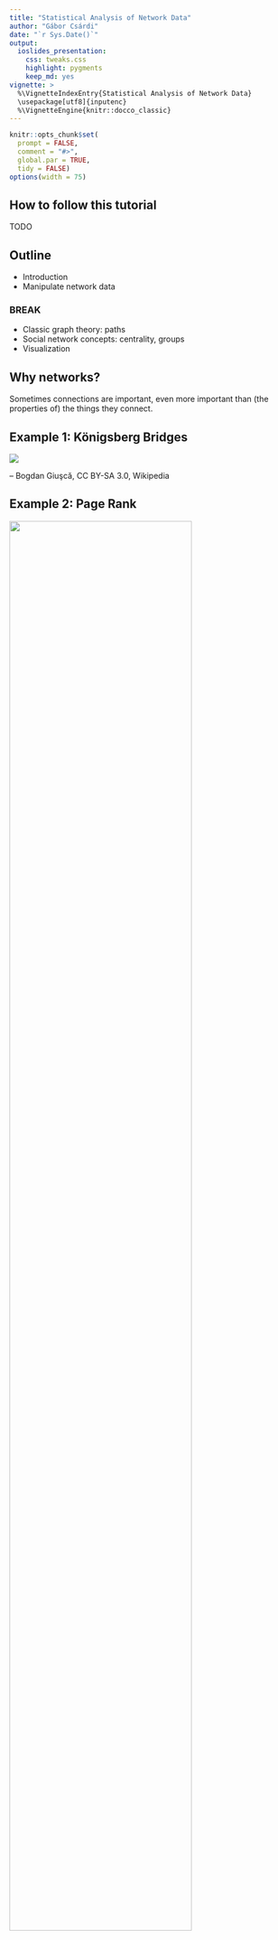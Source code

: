```yaml
---
title: "Statistical Analysis of Network Data"
author: "Gábor Csárdi"
date: "`r Sys.Date()`"
output:
  ioslides_presentation:
    css: tweaks.css
    highlight: pygments
    keep_md: yes
vignette: >
  %\VignetteIndexEntry{Statistical Analysis of Network Data}
  \usepackage[utf8]{inputenc}
  %\VignetteEngine{knitr::docco_classic}
---
```


```r
knitr::opts_chunk$set(
  prompt = FALSE,
  comment = "#>",
  global.par = TRUE,
  tidy = FALSE)
options(width = 75)
```

## How to follow this tutorial

TODO

## Outline

* Introduction
* Manipulate network data

### BREAK

* Classic graph theory: paths
* Social network concepts: centrality, groups
* Visualization

##   Why networks?

Sometimes connections are important, even more important than
(the properties of) the things they connect.

## Example 1: Königsberg Bridges

![](images/Konigsberg_bridges.png)

-- Bogdan Giuşcă, CC BY-SA 3.0, Wikipedia

## Example 2: Page Rank

<img src="images/ILLUSTRATION3.PNG.png" width="80%">

http://computationalculture.net/article/what_is_in_pagerank

## Example 3: Matching Twitter to Facebook

![](images/twitter-facebook-branding2.png)

http://morganlinton.com/wp-content/uploads/2013/12/twitter-facebook-branding2.png

## Example 4: Detection of groups 

![](images/389px-Network_Community_Structure.svg.png)

https://en.wikipedia.org/wiki/Community_structure#/media/File:Network_Community_Structure.svg

<!-- ## Example 5: Detection of unusual activity -->

<!-- Detection of dense parts of the network, that were not dense before. -->

## About igraph

* Network analysis library, written mostly in C/C++.
* Interface to R and Python
* https://github.com/igraph
* http://igraph.org
* Mailing list, stack overflow help.

# Creating and manipulating networks in R/igraph.

## What is a network or graph?

```r
set.seed(42)
library(igraph)
library(igraphdata)
data(karate)
plot(karate, margin = 0)
```

## More formally:

* `V`: set of vertices
* `E`: subset of ordered or unordered pairs of vertices. Multiset, really.

## Creating toy networks with `make_graph`

```r
library(igraph)
```

```r
toy1 <- make_graph(~ A - B, B - C - D, D - E:F:A, A:B - G:H)
toy1
plot(toy1)
```

```r
toy2 <- make_graph(~ A -+ B, B -+ C -+ D +- A:B)
toy2
plot(toy2)
```

## Printout of a graph

```r
toy2
```

`IGRAPH` means this is a graph object. Next, comes a four letter
code:

* `U` or `D` for undirected or directed
* `N` if the graph is named, always use named graphs for real data sets.
* `W` if the graph is weighted (has a `weight` edge attribute).
* `B` if the graph is bipartite (has a `type` vertex attribute).

## Attributes

```r
make_ring(5)
```

* Some graphs have a name (`name` graph attribute), that comes after
the two dashes.
* Then the variuos attributes are listed. Attributes
are metadata that is attached to the vertices, edges, or the graph
itself.
* `(v/c)` means that `name` is a vertex attribute, and it is
character.
* `(e/.)` means an edge attribute, `(g/.)` means a graph attribute
* Attribute types: `c` for character, `n` for numeric, `l` for
logical and `x` (complex) for anything else.

igraph treats some attributes specially. Always start your non-special
attributes with an uppercase letter.

# Real network data

## Adjacency matrices

```r
A <- matrix(sample(0:1, 100, replace = TRUE), nrow = 10)
A
graph_from_adjacency_matrix(A)
```

## List of edges

```r
L <- matrix(sample(1:10, 20, replace = TRUE), ncol = 2)
L
graph_from_edgelist(L)
```

## Two tables, one for vertices, one for edges

```r
edges <- data.frame(
  stringsAsFactors = FALSE,
  from = c("BOS", "JFK", "LAX"),
  to   = c("JFK", "LAX", "JFK"),
  Carrier = c("United", "Jetblue", "Virgin America"),
  Departures = c(30, 60, 121)
)
vertices <- data.frame(
  stringsAsFactors = FALSE,
  name = c("BOS", "JFK", "LAX"),
  City = c("Boston, MA", "New York City, NY",
    "Los Angeles, CA")
)
```

```r
edges
vertices
```

```r
toy_air <- graph_from_data_frame(edges, vertices = vertices)
toy_air
```

The real US airports data set is in the `igraphdata` package:

```r
library(igraphdata)
data(USairports)
USairports
```

Converting it back to tables

```r
as_data_frame(toy_air, what = "edges")
as_data_frame(toy_air, what = "vertices")
```

Long data frames

```r
as_long_data_frame(toy_air)
```

Quickly look at the metadata, without conversion:

```r
V(USairports)[[1:5]]
E(USairports)[[1:5]]
```

## Weighted graphs

Numbers (usually real) assigned to edges. E.g. number of departures,
or number of passengers.

![](images/graph6.png)

http://web.cecs.pdx.edu/~sheard/course/Cs163/Doc/Graphs.html

## Multigraphs

They have multiple (directed) edges between the
same pair of vertices. A graph that has no multiple edges
and no loop edges is a simple graph.

![](images/Multi-pseudograph.png)

https://en.wikipedia.org/wiki/Multigraph

Multi-graphs are nasty. Always check if your graph is a multi-graph.

```r
is_simple(USairports)
sum(which_multiple(USairports))
sum(which_loop(USairports))
```

`simplify()` creates a simple graph from a multigraph, in a flexible
way: you can specify what it should do with the edge attributes.

```r
air <- simplify(USairports, edge.attr.comb =
  list(Departures = "sum", Seats = "sum", Passengers = "sum", "ignore"))
is_simple(air)
summary(air)
``` 

## Querying and manipulating networks: the `[` and `[[` operators

The `[` operator treats the graph as an adjacency matrix.

```
    BOS JFK ANC EWR ...
BOS   .   1   .   1
JFK   1   .   1   .
ANC   .   1   .   .
EWR   1   .   1   .
...
```

The `[[` operator treats the graph as an adjacency list.

```
BOS: JFK, LAX, EWR, MKE, PVD
JFK: BGR, BOS, SFO, BNA, BUF, SRQ, RIC RDU, MSP
LAX: DTW, MSY, LAS, FLL, STL,
...
```

## Queries

Does an edge exist?

```r
air["BOS", "JFK"]
air["BOS", "ANC"]
```

Convert the graph to an adjacency matrix, or just a part of it:

```r
air[c("BOS", "JFK", "ANC"), c("BOS", "JFK", "ANC")]
```

For weighted graphs, query the edge weight:

```r
E(air)$weight <- E(air)$Passengers
air["BOS", "JFK"]
```

All adjacenct vertices of a vertex:

```r
air[["BOS"]]
air[[, "BOS"]]
```

## Manipulation

Add an edge (and potentially set its weight):
```r
air["BOS", "ANC"] <- TRUE
air["BOS", "ANC"]
```

Remove an edge:
```r
air["BOS", "ANC"] <- FALSE
air["BOS", "ANC"]
```

Note that you can use all allowed indexing modes, e.g.
```r
g <- make_empty_graph(10)
g[-1, 1] <- TRUE
g
plot(g)
```

creates a star graph.

Add vertices to a graph:

```r
g <- make_ring(10) + 2
plot(g)
```

Add vertices with attributes:

```r
g <- make_(ring(10), with_vertex_(color = "grey")) +
  vertices(2, color = "red")
plot(g)
```

Add an edge

```r
g <- make_(star(10), with_edge_(color = "grey")) +
  edge(5, 6, color = "red")
plot(g)
```

Add a chain of edges

```r
g <- make_(empty_graph(5)) + path(1,2,3,4,5,1)
g2 <- make_(empty_graph(5)) + path(1:5, 1)
g
g2
```

## Exercise

Create the wheel graph.

```r
plot(make_star(11, center = 11, mode = "undirected") + path(1:10, 1))
```


## (A) solution

```r
make_star(11, center = 11, mode = "undirected") + path(1:10, 1)
```

## Vertex sequences

They are the key objects to manipulate graphs. Vertex sequences
can be created in various ways. Most frequently used ones:

|expression                 |result                            |
|:--------------------------|:---------------------------------|
|`V(air)`                   |All vertices.                     |
|`V(air)[1,2:5]`            |Vertices in these positions       |
|`V(air)[degree(air) < 2]`  |Vertices satisfying condition     |
|`V(air)[nei('BOS')]`       |Neighbors of a vertex             |
|`V(air)['BOS', 'JFK']`     |Select given vertices             |

## Edge sequences

The same for edges:

|expresssion                |result                                       |
|:--------------------------|:--------------------------------------------|
|`E(air)`                   |All edges.                                   |
|`E(air)[FL %--% CA]`       |Edges between two vertex sets                |
|`E(air)[FL %->% CA]`       |Edges between two vertex sets, directionally |
|`E(air, path = P)`         |Edges along a path                           |
|`E(air)[to('BOS')]`        |Incoming edges of a vertex                   |
|`E(air)[from('BOS')]`      |Outgoing edges of a vertex                   |

## Manipulate attributes via vertex and edge sequences

```r
FL <- V(air)[grepl("FL$", City)]
CA <- V(air)[grepl("CA$", City)]

V(air)$color <- "grey"
V(air)[FL]$color <- "blue"
V(air)[CA]$color <- "blue"

E(air)[FL %--% CA]
E(air)$color <- "grey"
E(air)[FL %--% CA]$color <- "red"
```

## Quick look at metadata

```r
V(air)[[1:5]]
E(air)[[1:5]]
```

# BREAK

## Paths


```r
set.seed(42)
g <- sample_gnp(12, 0.25)
l <- layout_nicely(g)
par(mar=c(0,0,0,0))
plot(g, margin = 0, layout = l)
```

## Paths

```r
pa <- V(g)[11, 2, 12, 8]
V(g)[pa]$color <- 'green'
E(g)$color <- 'grey'
E(g, path = pa)$color <- 'red'
E(g, path = pa)$width <- 3
par(mar=c(0,0,0,0))
plot(g, margin = 0, layout = l)
```

## Directed paths vs undireted paths

TODO

## Define a path in igraph

TODO

<div class="notes">
Simple graphs: list vertices
Multigraphs: need to list edges
</div>

## Define a path in igraph

```r
set.seed(42)
g <- sample_gnp(12, 0.25)

pa <- V(g)[11, 2, 12, 8]
V(g)[pa]$color <- 'green'
E(g)$color <- 'grey'
E(g, path = pa)$color <- 'red'
E(g, path = pa)$width <- 3
```

## Define a path in igraph

```r
par(mar=c(0,0,0,0))
plot(g, margin = 0, layout = layout_nicely)
```

## Shortest paths

```r
set.seed(42)
g <- sample_gnp(12, 0.25)
pa <- V(g)[11, 2, 12, 8]
V(g)[pa]$color <- 'green'
E(g)$color <- 'grey'
E(g, path = pa)$color <- 'red'
E(g, path = pa)$width <- 3
par(mar=c(0,0,0,0))
plot(g, margin = 0, layout = layout_nicely)
```

## Shortest paths

Length of the shortest path: distance.
How many planes to get from `PBI` to `BDL`?

```r
air <- delete_edge_attr(air, "weight")
distances(air, 'PBI', 'ANC')
```

## Shortest paths

```r
sp <- shortest_paths(air, 'PBI', 'ANC', output = "both")
sp
air[[ sp$epath[[1]] ]]
```

## Shortest paths

```r
all_shortest_paths(air, 'PBI', 'ANC')$res
```

## Weighted paths

```r
wair <- simplify(USairports, edge.attr.comb = 
   list(Departures = "sum", Seats = "sum", Passangers = "sum",
        Distance = "first", "ignore"))
E(wair)$weight <- E(wair)$Distance
```

## Weighted (shortest) paths

```r
distances(wair, c('BOS', 'JFK', 'PBI', 'AZO'), 
                    c('BOS', 'JFK', 'PBI', 'AZO'))
shortest_paths(wair, from = 'BOS', to = 'AZO')$vpath
all_shortest_paths(wair, from = 'BOS', to = 'AZO')$res
```

## Mean path length

```r
mean_distance(air)
air_dist_hist <- distance_table(air)
air_dist_hist
```

## Mean path length

```r
barplot(air_dist_hist$res, names.arg = seq_along(air_dist_hist$res))
```

## Components

TODO

```r

```

## Connected components

TODO

## Strongly connected components

TODO

## 

## Exercise

1. Extract the large (strongly) connected component from the
   airport graph. Hint: `components()`, `induced_subgraph()`.
   How many airports are not in this component?

1. In the large connected component, which airport is better
   connected, `LAX` or `BOS`? I.e. what is the mean number of
   plane changes that are required if traveling to a uniformly
   randomly picked airport?

## (A) solution

```r
largest_component <- function(graph) {
  comps <- components(graph, mode = "strong")
  gr <- groups(comps)
  sizes <- vapply(gr, length, 1L)
  induced_subgraph(graph, gr[[ which.max(sizes) ]])
}
sc_air <- largest_component(air)
```

## (A) solution

```r
table(distances(sc_air, "BOS"))
table(distances(sc_air, "LAX"))
```

## (A) solution

```r
mean(as.vector(distances(sc_air, "BOS")))
mean(as.vector(distances(sc_air, "LAX")))
```

## Centrality

Finding important vertices in the network (family of concepts)

```r
par(mar=c(0,0,0,0))
plot(make_star(11))
```

## Centrality

```r
data(kite)
par(mar=c(0,0,0,0))
plot(kite)
```

## Classic centrality measures: degree

```r
data(kite)
V(kite)$label.cex <- 2
V(kite)$color <- "white"
V(kite)$size <- 30
par(mar=c(0,0,0,0))
plot(kite)
```

-----

```r
d <- degree(kite)
plot(kite, vertex.size = 10 * d, vertex.label = paste0(V(kite)$name, ":", d))
```


## Classic centrality measures: closeness

1 / How many steps do you need to get there?

```r
cl <- closeness(kite)
```

---

```r
plot(kite, vertex.size = 500 * cl)
```

## Classic centrality measures: betweenness

How many shortest paths goes through me

```r
btw <- betweenness(kite)
btw
```
---

```r
plot(kite, vertex.size = 3 * btw)
```

## Eigenvector centrality

Typically for directed. Central vertex: it is cited by central vertices.

```r
ec <- eigen_centrality(kite)$vector
ec
cor(ec, d)
```
---
```r
plot(kite, vertex.size = 20 * ec)
```

## Page Rank

Fixes the practical problems with eigenvector centrality

```r
page_rank(kite)$vector
```

TODO Chutes and ladders example ???

## Clusters

Finding groups in networks. Dimensionality reduction. Community detection.

We want to find dense groups.

---

<img src="images/communities1.png" width="80%">

## Clusters by hand

```r
graph <- make_graph( ~ A-B-C-D-A, E-A:B:C:D, 
                       F-G-H-I-F, J-F:G:H:I,
                       K-L-M-N-K, O-K:L:M:N,
                       P-Q-R-S-P, T-P:Q:R:S,
                       B-F, E-J, C-I, L-T, O-T, M-S,
                       C-P, C-L, I-L, I-P)
flat_clustering <- make_clusters(
    graph,
    c(1,1,1,1,1,2,2,2,2,2,3,3,3,3,3,4,4,4,4,4))
```

---

```r
flat_clustering
```

---

```r
flat_clustering[[1]]
length(flat_clustering)
sizes(flat_clustering)
```

---

```r
induced_subgraph(graph, flat_clustering[[1]])
```

## Hierarchical community structure

Typically produced by top-down or bottom-up clustering algorithms.

The outcome can be represented as a *dendrogram*,
a tree-like diagram that illustrates the order in which the clusters
are merged (in the bottom-up case) or split (in the top-down case).

---

<img src="images/communities2.png" width="100%">

## Clustering quality measures

- External quality measures: require ground truth
- Internal quality measures: require assumption about *good*
clusters.

## External quality measures

Measure                       | Type       | Range      | igraph name
------------------------------|------------|------------|----------------
Rand index                    | similarity | 0 to 1     | `rand`
Adjusted Rand index           | similarity | -0.5 to 1  | `adjusted.rand`
Split-join distance           | distance   | 0 to 2n    | `split.join`
Variation of information      | distance   | 0 to log n | `vi` |
Normalized mutual information | similarity | 0 to 1     | `nmi`

## External quality measures

```r
data(karate)
karate
karate <- delete_edge_attr(karate, "weight")
```
---
```r
ground_truth <- make_clusters(karate, V(karate)$Faction)
length(ground_truth)
ground_truth
```

## Exercise (hard)

Write a naive clustering method that classifies vertices
into two groups, based on two center vertices. Put the two
centers in separate clusters, and other vertices in the
cluster whose center is closer to it.

```r
cluster_naive2 <- function(graph, center1, center2) {
  # ...
}
```

## Solution

```r
cluster_naive2 <- function(graph, center1, center2) {
  dist <- distances(graph, c(center1, center2))
  cl <- apply(dist, 2, which.min)
  make_clusters(graph, cl)
}
dist_memb <- cluster_naive2(karate, 'John A', 'Mr Hi')
dist_memb
```

## Rand index

Check if pairs of vertices are classified correctly

```r
rand_index <- compare(ground_truth, dist_memb, method = "rand")
rand_index
```

## Rand index

Random clusterings

```r
random_partition <- function(n, k = 2) { sample(k, n, replace = TRUE) }
total <- numeric(100)
for (i in seq_len(100)) {
  c1 <- random_partition(100)
  c2 <- random_partition(100)
  total[i] <- compare(c1, c2, method = "rand")
}
mean(total)
```

## Adjusted Rand index

```r
total <- numeric(100)
for (i in seq_len(100)) {
  c1 <- random_partition(100)
  c2 <- random_partition(100)
  total[i] <- compare(c1, c2, method = "adjusted.rand")
}
mean(total)
```

## Adjusted rand index

```r
compare(ground_truth, dist_memb, method = "adjusted.rand")
```

## Internal quality metrics: density

```r
edge_density(karate)
subgraph_density <- function(graph, vertices) {
  sg <- induced_subgraph(graph, vertices)
  edge_density(sg)
}
```

```r
subgraph_density(karate, ground_truth[[1]])
subgraph_density(karate, ground_truth[[2]])
```

## Internal quality metrics: modularity

Uses a null model

$$Q(G) = \frac{1}{2m} \sum_{i=1}^n \sum_{j=1}^n \left( A_{ij} - p_{ij} \right) \delta_{ij}$$

$A_{ij}$: Adjacency matrix

$\delta_{ij}$: $i$ and $j$ are in the same cluster

$p_{ij}$ expected value for an $(i,j)$ edge from the null model

## Modularity

Common null model: degree-sequence (configuration) model

$$Q(G) = \frac{1}{2m} \sum_{i=1}^n \sum_{j=1}^n \left( A_{ij} - \frac{k_i k_j}{2m} \right)
       \delta_{ij}$$

## Modularity in igraph

```r
modularity(ground_truth)
modularity(karate, membership(ground_truth))
```

Well behaving:

```r
modularity(karate, rep(1, gorder(karate)))
modularity(karate, seq_len(gorder(karate)))
```

## Heuristic algorithms

Edge-betweenness clustering

Exact modularity optimization

Greedy agglomerative algorithm to maximize modularity

## Edge-betweenness clustering

```r
dendrogram <- cluster_edge_betweenness(karate)
dendrogram
```
---
```r
membership(dendrogram)
```
---
```r
compare_all <- function(cl1, cl2) {
  methods <- eval(as.list(args(compare))$method)
  vapply(methods, compare, 1.0, comm1 = cl1, comm2 = cl2)
}
compare_all(dendrogram, ground_truth)
```
---
```r
cluster_memb <- cut_at(dendrogram, no = 2)
compare_all(cluster_memb, ground_truth)
clustering <- make_clusters(karate, membership = cluster_memb)
```

## Edge-betweenness clustering

```r
V(karate)[Faction == 1]$shape <- "circle"
V(karate)[Faction == 2]$shape <- "square"
plot(clustering, karate)
```
---
```r
plot_dendrogram(dendrogram, direction = "downwards")
```

## Exact modularity maximization

```r
optimal <- cluster_optimal(karate)
modularity(clustering)
modularity(optimal)
modularity(ground_truth)
```

## Heuristic modularity optimization

```r
dend_fast <- cluster_fast_greedy(karate)
compare_all(dend_fast, ground_truth)
```
---
```r
plot_dendrogram(dend_fast)
```

## Visualization

Visualization of networks, layout algorithms. Visualization of large graphs,
using results from community structure detection. Visualization with other
R packages, or tools, like D3.js, Gephi, etc.

TODO

- Layout algorithms, force-directed
- Trees
- How to export to d3
- How to export to Gephi
- DiagrammeR

## Random graph models.

TODO

Classic models, stochastic block models, mixed
membership stochastic block models and their inference. Hierarchical
random graphs.

- Why random graphs are important
- Classic models
- Stochastic block models
- Hierarchical random graphs

## Statistical methods

TODO

Statistical methods: graph embeddings, graph matching, graphlets,
graphons. Temporal networks and change-point detection. Connections to
matrix factorizations.

- Embeddings, Dan's chapter from the book
- Graph matching, Vince's chapter from the book
- Graphlets
- Scan statistics for change point detection
